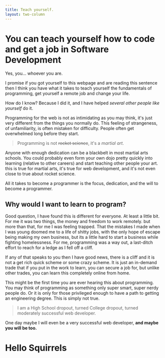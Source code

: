 ```yaml
---
title: Teach yourself.
layout: two-column
---
```


# You can teach yourself how to code and get a job in Software Development

Yes, you... whoever you are.

I promise if you got yourself to this webpage and are reading this sentence then I think you have what it takes to teach yourself the fundamentals of programming, get yourself a remote job and change your life.

How do I know? Because I did it, and I have helped _several other people like yourself_ do it.

Programming for the web is not as intimidating as you may think, it's just very different from the things you normally do. This feeling of strangeness, of unfamiliarity, is often mistaken for difficulty. People often get overwhelmed long before they start.

> Programming is not ~~rocket science~~, it's a _martial art_.

Anyone with enough dedication can be a blackbelt in most martial arts schools. You could probably even form your own dojo pretty quickly into learning (relative to other careers) and start teaching other people your art. this is true for martial arts, it's true for web development, and it's not even close to true about rocket science.

All it takes to become a programmer is the focus, dedication, and the will to become a programmer.

## Why would I want to learn to program?

Good question, I have found this is different for everyone. At least a little bit. For me it was two things, the money and freedom to work remotely. but more than that, for me I was feeling trapped. That the mistakes I made when I was young doomed me to a life of shitty jobs, with the only hope of escape being making my own business, but its a little hard to start a business while fighting homelessness. For me, programming was a way out, a last-ditch effort to reach for a ledge as I fell off a cliff.

If any of that speaks to you then I have good news, there is a cliff and it is not a get rich quick scheme or some crazy scheme. It is just an in-demand trade that if you put in the work to learn, you can secure a job for, but unlike other trades, you can learn this completely online from home.

This might be the first time you are ever hearing this about programming. You may think of programming as something only super smart, super nerdy people do. Or it is only for those privileged enough to have a path to getting an engineering degree. This is simply not true.

> I am a High School dropout, turned College dropout, turned moderately successful web developer.

One day maybe I will even be a very successful web developer, **and maybe you will be too.**

<Box >

# Hello Squirrels

</Box>
